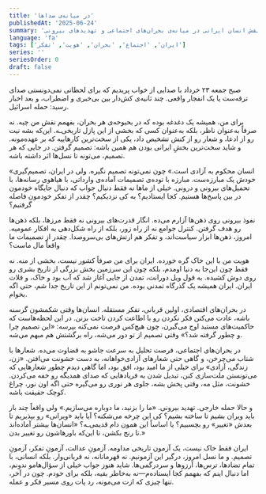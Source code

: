 ```yaml
---
title: 'در میانه‌ی صداها'
publishedAt: '2025-06-24'
summary: 'تأملی شخصی درباره بحران، تصمیم، هویت و نقش انسان ایرانی در میانه‌ی بحران‌های اجتماعی و تهدیدهای بیرونی.'
language: 'fa'
tags: ['ایران', 'اجتماع', 'بحران', 'هویت', 'تفکر']
series: ''
seriesOrder: 0
draft: false
---
```


صبح جمعه ۲۳ خرداد با صدایی از خواب پریدیم که برای لحظاتی نمی‌دونستی صدای ترقه‌ست یا یک انفجار واقعی. چند ثانیه‌ی کش‌دار بین بی‌خبری و اضطراب، و بعد اخبار رسید: حمله اسرائیل.

برای من، همیشه یک دغدغه بوده که در بحبوحه‌ی هر بحران، بفهمم نقش من چیه. نه صرفاً به‌عنوان ناظر، بلکه به‌عنوان کسی که بخشی از این پازل تاریخی‌ـه. این‌که بشه نیت رو از ادعا، و شعار رو از کنش تشخیص داد، یکی از سخت‌ترین کارهاییه که بر عهده‌مونه. و شاید سخت‌ترین بخشِ ایرانی بودن هم همین باشه: تصمیم گرفتن. در جایی که هر تصمیم، می‌تونه تا نسل‌ها اثر داشته باشه.

«انسان محکوم به آزادی است.» چون نمی‌تونه تصمیم نگیره. ولی در ایران، تصمیم‌گیری خودش یک مبارزه‌ست. مبارزه با توده‌ی تصمیمات آماده‌ی وارداتی، با هیاهوی رسانه‌ها، با تحمیل‌های بیرونی و درونی. خیلی از ماها نه فقط دنبال جواب که دنبال جایگاه خودمون در بین پاسخ‌ها هستیم. کجا ایستادیم؟ به کی نزدیکیم؟ چقدر از تفکر خودمون فاصله گرفتیم؟

نفوذ بیرونی روی ذهن‌ها آزارم می‌ده. انگار قدرت‌های بیرونی نه فقط مرزها، بلکه ذهن‌ها رو هدف گرفتن. کنترل جوامع نه از راه زور، بلکه از راه شکل‌دهی به افکار عمومیه. امروز، ذهن‌ها ابزار سیاست‌اند، و تفکر هم ارتش‌های بی‌سروصدا. چقدر از تصمیمات ما واقعاً مال ماست؟

هویت من با این خاک گره خورده. ایران برای من صرفاً کشور نیست، بخشی از منه. نه فقط چون این‌جا به دنیا اومدم، بلکه چون این سرزمین بخش بزرگی از تاریخ بشری رو روی دوش کشیده. به قول ویل دورانت، تمدن از جایی آغاز شد که آب بود و خاک، و فلات ایران. ایران همیشه یک گذرگاه تمدنی بوده. من نمی‌تونم از این تاریخ جدا شم، حتی اگه بخوام.

در بحران‌های اقتصادی، اولین قربانی، تفکر مستقله. انسان‌ها وقتی شکمشون گرسنه باشه، عادت می‌کنن فکر نکردن رو با اطاعت کردن تاخت بزنن. در این لحظه‌هاست که حاکمیت‌های مستبد اوج می‌گیرن، چون هیچ‌کس فرصت نمی‌کنه بپرسه: «این تصمیم چرا و چطور گرفته شد؟» وقتی تصمیم از تو دور می‌شه، راه برگشتش هم مبهم می‌شه.

در بحران‌های اجتماعی، فرصت تحلیل به سرعت جاشو به قضاوت می‌ده. شعارها با شتاب می‌چرخن، و گاهی حتی شعارهای آزادی‌خواهانه، به دست خشونت می‌افتن. «زن، زندگی، آزادی» برای خیلی از ما امید بود، افق بود، اما گاهی دیدم چطور شعارهایی که می‌تونستن ملت‌سازی کنن، تبدیل شدن به فریادهایی که صدای همدیگه رو خفه می‌کردن. خشونت، مثل مه، وقتی پخش بشه، جلوی هر نوری رو می‌گیره حتی اگه اون نور، چراغ کوچک حقیقت باشه.

و حالا حمله خارجی. تهدید بیرونی. «ما را بزنید، ما دوباره می‌سازیم.» ولی واقعاً چند بار باید ویران بشیم تا ساخته بشیم؟ کی این چرخه می‌شکنه؟ آیا باید «ویرانی» رو بپذیریم تا بعدش «تغییر» رو بچسبیم؟ یا اساساً این همون دام قدیمی‌ـه؟ «انسان‌ها بیشتر آماده‌اند تا رنج بکشن، تا این‌که باورهاشون رو تغییر بدن.»

ایران فقط خاک نیست، یک آزمون تاریخی مداومه. آزمونِ عدالت، آزمونِ تفکر، آزمونِ تصمیم. و ما نسل امروز، درگیر این آزمونیم. نه قهرمانانه، نه قربانی‌وار. بلکه انسانی، با تمام تضادها، ترس‌ها، آرزوها و سردرگمی‌ها. شاید هنوز جواب خیلی از سؤال‌هامو ندونم، اما دنبال اینم که بفهمم کجا ایستاده‌م—نه به‌خاطر بقیه، بلکه برای خودم. چون در آخر، تنها چیزی که ازت می‌مونه، رد پات روی مسیر فکر و عمله.
